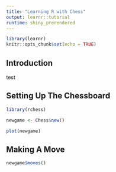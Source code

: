 ```yaml
---
title: "Learning R with Chess"
output: learnr::tutorial
runtime: shiny_prerendered
---
```


```r
library(learnr)
knitr::opts_chunk$set(echo = TRUE)
```


## Introduction

test

## Setting Up The Chessboard

```r
library(rchess)

newgame <- Chess$new()

plot(newgame)
```

## Making A Move

```r
newgame$moves()
```

